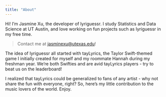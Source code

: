 ```yaml
---
title: "About"
---
```


Hi! I'm Jasmine Xu, the developer of lyriguessr. I study Statistics and Data Science at UT Austin, and love working on fun projects such as lyriguessr in my free time. 

> Contact me at <jasminexu@utexas.edu>!

The idea of lyriguessr all started with tayLyrics, the Taylor Swift-themed game I initially created for myself and my roommate Hannah during my freshman year. We're both Swifties and are avid tayLyrics players - try to beat us on the leaderboard!

I realized that tayLyrics could be generalized to fans of any artist - why not share the fun with everyone, right? So, here's my little contribution to the music lovers of the world. Enjoy.